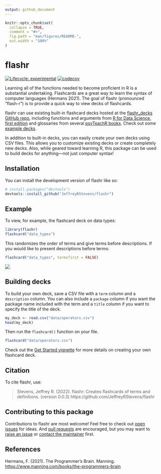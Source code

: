 ```yaml
---
output: github_document
---
```


<!-- README.md is generated from README.Rmd. Please edit that file -->

```r
knitr::opts_chunk$set(
  collapse = TRUE,
  comment = "#>",
  fig.path = "man/figures/README-",
  out.width = "100%"
)
```

# flashr

<!-- badges: start -->
[![Lifecycle: experimental](https://img.shields.io/badge/lifecycle-experimental-orange.svg)](https://lifecycle.r-lib.org/articles/stages.html#experimental)
[![codecov](https://codecov.io/gh/JeffreyRStevens/flashr/branch/main/graph/badge.svg?token=XGH2OV874R)](https://codecov.io/gh/JeffreyRStevens/flashr)
<!-- badges: end -->

Learning all of the functions needed to become proficient in R is a substantial undertaking. Flashcards are a great way to learn the syntax of computer languages (Hermans 2021). The goal of flashr (pronounced "flash-r") is to provide a quick way to view decks of flashcards. 

flashr can use existing built-in flashcard decks hosted at the [flashr_decks GitHub repo](https://github.com/JeffreyRStevens/flashr_decks), including functions and arguments from [R for Data Science, first edition](https://r4ds.had.co.nz/) and glossaries from several [psyTeachR books](https://psyteachr.github.io/). Check out some [example decks](https://jeffreyrstevens.github.io/flashr_decks/decks.html).

In addition to built-in decks, you can easily create your own decks using CSV files. This allows you to customize existing decks or create completely new decks. Also, while geared toward learning R, this package can be used to build decks for anything---not just computer syntax!

## Installation

You can install the development version of flashr like so:

```r
# install.packages("devtools")
devtools::install_github("JeffreyRStevens/flashr")
```

## Example

To view, for example, the flashcard deck on data types:

```r
library(flashr)
flashcard("data_types")
```

This randomizes the order of terms and give terms before descriptions. If you would like to present descriptions before terms:

```r
flashcard("data_types", termsfirst = FALSE)
```

![](man/figures/flashr.gif)

## Building decks

To build your own deck, save a CSV file with a `term` column and a `description` column. You can also include a `package` column if you want the package name included with the term and a `title` column if you want to specify the title of the deck.

```r
my_deck <- read.csv("data/operators.csv")
head(my_deck)
```

Then run the `flashcard()` function on your file.

```r
flashcard("data/operators.csv")
```

Check out the [Get Started vignette](https://jeffreyrstevens.github.io/flashr/articles/flashr.html#creating-your-own-decks) for more details on creating your own flashcard deck.

## Citation

To cite flashr, use:

> Stevens, Jeffrey R. (2022). flashr: Creates flashcards of terms and definitions. (version 0.0.3) https://github.com/JeffreyRStevens/flashr

## Contributing to this package

Contributions to flashr are most welcome! Feel free to check out [open issues](https://github.com/JeffreyRStevens/flashr/issues) for ideas. And [pull requests](https://github.com/JeffreyRStevens/flashr/pulls) are encouraged, but you may want to [raise an issue](https://github.com/JeffreyRStevens/flashr/issues) or [contact the maintainer](mailto:jeffrey.r.stevens@protonmail.com) first.

## References

Hermans, F. (2021). The Programmer’s Brain. Manning. [https://www.manning.com/books/the-programmers-brain](https://www.manning.com/books/the-programmers-brain)
